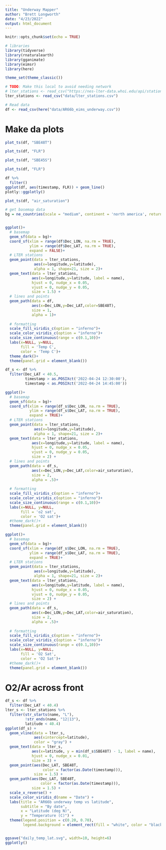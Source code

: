 ```yaml
---
title: "Underway Mapper"
author: "Brett Longworth"
date: "4/23/2022"
output: html_document
---
```


```r
knitr::opts_chunk$set(echo = TRUE)
```

```r
# libraries
library(tidyverse)
library(rnaturalearth)
library(gganimate)
library(eimsr)
library(here)

theme_set(theme_classic())

# TODO: Make this local to avoid needing network
# lter_stations <- read_csv("https://nes-lter-data.whoi.edu/api/stations/en649.csv")
lter_stations <- read_csv("data/lter_stations.csv")

# Read data
df <- read_csv(here("data/AR66b_eims_underway.csv"))
```

# Make da plots

```r
plot_ts(df, "SBE48T")
```

```r
plot_ts(df, "FLR")
```

```r
plot_ts(df, "SBE45S")
```

```r
plot_ts(df, "FLR")
```

```r
df %>% 
  filter()
ggplot(df, aes(timestamp, FLR)) + geom_line()
plotly::ggplotly()
```

```r
plot_ts(df, "air_saturation")
```


```r

# get basemap data
bg = ne_countries(scale = "medium", continent = 'north america', returnclass = "sf")


ggplot()+
  # basemap
  geom_sf(data = bg)+
  coord_sf(xlim = range(df$Dec_LON, na.rm = TRUE), 
           ylim = range(df$Dec_LAT, na.rm = TRUE), 
           expand = FALSE)+
  # LTER stations
  geom_point(data = lter_stations, 
             aes(x=longitude,y=latitude),
             alpha = 1, shape=21, size = 2)+
  geom_text(data = lter_stations,
            aes(x=longitude,y=latitude, label = name),
            hjust = 0, nudge_x = 0.05,
            vjust = 0, nudge_y = 0.05,
            size = 1.5) +
  # lines and points
  geom_path(data = df, 
            aes(x=Dec_LON,y=Dec_LAT,color=SBE48T),
            size = 1,
            alpha = 1)+
  
  # formatting
  scale_fill_viridis_c(option = "inferno")+
  scale_color_viridis_c(option = "inferno")+
  scale_size_continuous(range = c(0.1,10))+
  labs(x=NULL, y=NULL, 
       fill = 'Temp C', 
       color = 'Temp C')+
  theme_dark()+
  theme(panel.grid = element_blank())
```

```r
df_s <- df %>% 
  filter(Dec_LAT < 40.5,
         timestamp > as.POSIXct('2022-04-24 12:30:00'),
         timestamp < as.POSIXct('2022-04-24 14:45:00')) 

ggplot()+
  # basemap
  geom_sf(data = bg)+
  coord_sf(xlim = range(df_s$Dec_LON, na.rm = TRUE), 
           ylim = range(df_s$Dec_LAT, na.rm = TRUE), 
           expand = TRUE)+
  # LTER stations
  geom_point(data = lter_stations, 
             aes(x=longitude,y=latitude),
             alpha = 1, shape=21, size = 2)+
  geom_text(data = lter_stations,
            aes(x=longitude,y=latitude, label = name),
            hjust = 0, nudge_x = 0.05,
            vjust = 0, nudge_y = 0.05,
            size = 2) +
  # lines and points
  geom_path(data = df_s, 
            aes(x=Dec_LON,y=Dec_LAT,color=air_saturation),
            size = 2,
            alpha = .5)+
  
  # formatting
  scale_fill_viridis_c(option = "inferno")+
  scale_color_viridis_c(option = "inferno")+
  scale_size_continuous(range = c(0.1,10))+
  labs(x=NULL, y=NULL, 
       fill = 'o2 sat', 
       color = 'O2 sat')+
  #theme_dark()+
  theme(panel.grid = element_blank())
```
```r
ggplot()+
  # basemap
  geom_sf(data = bg)+
  coord_sf(xlim = range(df_s$Dec_LON, na.rm = TRUE), 
           ylim = range(df_s$Dec_LAT, na.rm = TRUE), 
           expand = TRUE)+
  # LTER stations
  geom_point(data = lter_stations, 
             aes(x=longitude,y=latitude),
             alpha = 1, shape=21, size = 2)+
  geom_text(data = lter_stations,
            aes(x=longitude,y=latitude, label = name),
            hjust = 0, nudge_x = 0.05,
            vjust = 0, nudge_y = 0.05,
            size = 2) +
  # lines and points
  geom_path(data = df_s, 
            aes(x=Dec_LON,y=Dec_LAT,color=air_saturation),
            size = 2,
            alpha = .5)+
  
  # formatting
  scale_fill_viridis_c(option = "inferno")+
  scale_color_viridis_c(option = "inferno")+
  scale_size_continuous(range = c(0.1,10))+
  labs(x=NULL, y=NULL, 
       fill = 'O2 Sat', 
       color = 'O2 Sat')+
  #theme_dark()+
  theme(panel.grid = element_blank())
```

# O2/Ar across front

```r
df_s <- df %>% 
  filter(Dec_LAT < 40.4)
lter_s <- lter_stations %>% 
  filter(str_starts(name, "L"),
         !str_ends(name, "12|13"),
         latitude < 40.4)
ggplot(df_s) +
  geom_vline(data = lter_s, 
             aes(xintercept=latitude),
             color = "gray") + 
  geom_text(data = lter_s,
            aes(x=latitude, y = min(df_s$SBE48T) - 1, label = name),
            hjust = 0, nudge_x = 0.01,
            size = 3) +
  geom_point(aes(Dec_LAT, SBE48T, 
                 color = factor(as.Date(timestamp))),
             size = 1.5) +
  geom_path(aes(Dec_LAT, SBE48T, 
                color = factor(as.Date(timestamp))),
            size = 1.5) +
  scale_x_reverse() +
  scale_color_viridis_d(name = "Date") +
  labs(title = "AR66b underway temp vs latitude",
       subtitle = "By date",
       x = "Latitude (deg N)",
       y = "Temperature (C)") +
  theme(legend.position = c(0.20, 0.70),
        legend.background = element_rect(fill = "white", color = "black"))


ggsave("daily_temp_lat.svg", width=10, height=6)
ggplotly()
```

